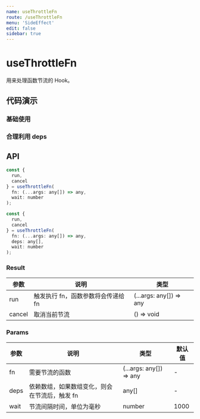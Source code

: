 ```yaml
---
name: useThrottleFn
route: /useThrottleFn
menu: 'SideEffect'
edit: false
sidebar: true
---
```



# useThrottleFn

用来处理函数节流的 Hook。

## 代码演示

### 基础使用

<JackBox jsCode={Demo1CodeJsx} tsCode={Demo1CodeTsx} demoName='基础使用' description='频繁调用 run，但只会每隔 500ms 执行一次相关函数。'>
  <Demo1 />
</JackBox>

### 合理利用 deps

<JackBox jsCode={Demo2CodeJsx} tsCode={Demo2CodeTsx} demoName='合理利用 deps' description='使用 deps 可以实现和 run 一样的效果。如果 deps 变化，会每隔 1000ms 执行一次相关函数。'>
  <Demo2 />
</JackBox>

## API

```javascript
const {
  run,
  cancel
} = useThrottleFn(
  fn: (...args: any[]) => any,
  wait: number
);

const {
  run,
  cancel
} = useThrottleFn(
  fn: (...args: any[]) => any,
  deps: any[],
  wait: number
);
```

### Result

| 参数   | 说明                               | 类型                    |
|--------|------------------------------------|-------------------------|
| run    | 触发执行 fn，函数参数将会传递给 fn | (...args: any[]) => any |
| cancel | 取消当前节流                       | () => void              |

### Params

| 参数 | 说明                                          | 类型                    | 默认值 |
|------|-----------------------------------------------|-------------------------|--------|
| fn   | 需要节流的函数                                | (...args: any[]) => any | -      |
| deps | 依赖数组，如果数组变化，则会在节流后，触发 fn | any[]                   | -      |
| wait | 节流间隔时间，单位为毫秒                      | number                  | 1000   |